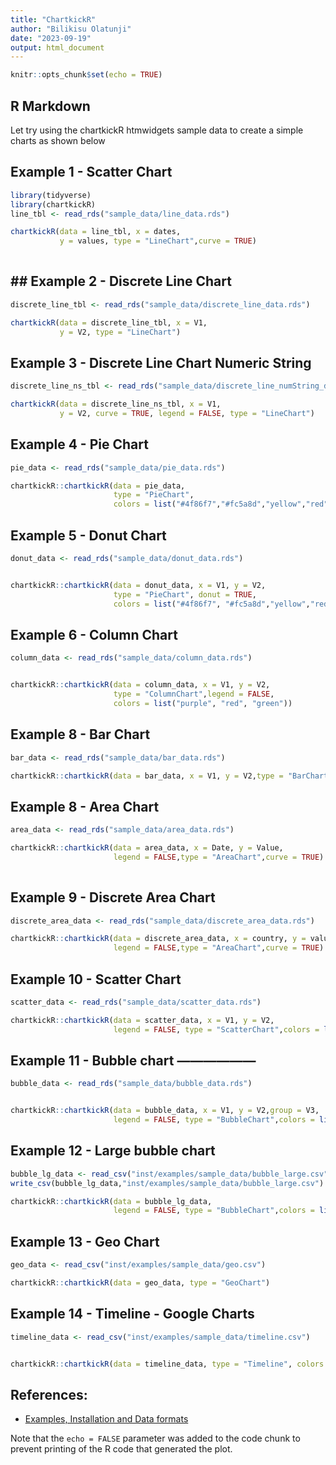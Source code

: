 ```yaml
---
title: "ChartkickR"
author: "Bilikisu Olatunji"
date: "2023-09-19"
output: html_document
---
```


```r
knitr::opts_chunk$set(echo = TRUE)
```

## R Markdown

Let try using the chartkickR htmwidgets sample data to create a simple charts as shown below


## Example 1 - Scatter Chart
```r
library(tidyverse)
library(chartkickR)
line_tbl <- read_rds("sample_data/line_data.rds")

chartkickR(data = line_tbl, x = dates,
           y = values, type = "LineChart",curve = TRUE)
           
```

## ## Example 2 - Discrete Line Chart 

```r
discrete_line_tbl <- read_rds("sample_data/discrete_line_data.rds")

chartkickR(data = discrete_line_tbl, x = V1,
           y = V2, type = "LineChart")
```



## Example 3 - Discrete Line Chart Numeric String

``` r
discrete_line_ns_tbl <- read_rds("sample_data/discrete_line_numString_data.rds")

chartkickR(data = discrete_line_ns_tbl, x = V1,
           y = V2, curve = TRUE, legend = FALSE, type = "LineChart")

```

## Example 4 - Pie Chart

``` r

pie_data <- read_rds("sample_data/pie_data.rds")

chartkickR::chartkickR(data = pie_data,
                       type = "PieChart",
                       colors = list("#4f86f7","#fc5a8d","yellow","red","#6f2da8"))

```


## Example 5 - Donut Chart

``` r
donut_data <- read_rds("sample_data/donut_data.rds")


chartkickR::chartkickR(data = donut_data, x = V1, y = V2,
                       type = "PieChart", donut = TRUE,
                       colors = list("#4f86f7", "#fc5a8d","yellow","red","#6f2da8"))

```


## Example 6 - Column Chart

``` r
column_data <- read_rds("sample_data/column_data.rds")


chartkickR::chartkickR(data = column_data, x = V1, y = V2,
                       type = "ColumnChart",legend = FALSE,
                       colors = list("purple", "red", "green"))

```


## Example 8 - Bar Chart

``` r

bar_data <- read_rds("sample_data/bar_data.rds")

chartkickR::chartkickR(data = bar_data, x = V1, y = V2,type = "BarChart", legend = FALSE, colors = list("green","red"))

```


## Example 8 - Area Chart

``` r
area_data <- read_rds("sample_data/area_data.rds")

chartkickR::chartkickR(data = area_data, x = Date, y = Value,
                       legend = FALSE,type = "AreaChart",curve = TRUE)
                     
```


## Example 9 - Discrete Area Chart

``` r

discrete_area_data <- read_rds("sample_data/discrete_area_data.rds")

chartkickR::chartkickR(data = discrete_area_data, x = country, y = values,
                       legend = FALSE,type = "AreaChart",curve = TRUE)
```


## Example 10 - Scatter Chart

``` r
scatter_data <- read_rds("sample_data/scatter_data.rds")

chartkickR::chartkickR(data = scatter_data, x = V1, y = V2,
                       legend = FALSE, type = "ScatterChart",colors = list("red"))

```

## Example 11 - Bubble chart ------------------

```r
bubble_data <- read_rds("sample_data/bubble_data.rds")


chartkickR::chartkickR(data = bubble_data, x = V1, y = V2,group = V3,
                       legend = FALSE, type = "BubbleChart",colors = list("red"))

```

## Example 12 - Large bubble chart

```r

bubble_lg_data <- read_csv("inst/examples/sample_data/bubble_large.csv")
write_csv(bubble_lg_data,"inst/examples/sample_data/bubble_large.csv")

chartkickR::chartkickR(data = bubble_lg_data,
                       legend = FALSE, type = "BubbleChart",colors = list("green"))

```

## Example 13 - Geo Chart

```r

geo_data <- read_csv("inst/examples/sample_data/geo.csv")

chartkickR::chartkickR(data = geo_data, type = "GeoChart")


```

## Example 14 - Timeline - Google Charts

```r
timeline_data <- read_csv("inst/examples/sample_data/timeline.csv")


chartkickR::chartkickR(data = timeline_data, type = "Timeline", colors = list("red", "green"))

```

## References:
- [Examples, Installation and Data formats](https://github.com/ankane/chartkickR.js)





Note that the `echo = FALSE` parameter was added to the code chunk to prevent printing of the R code that generated the plot.
